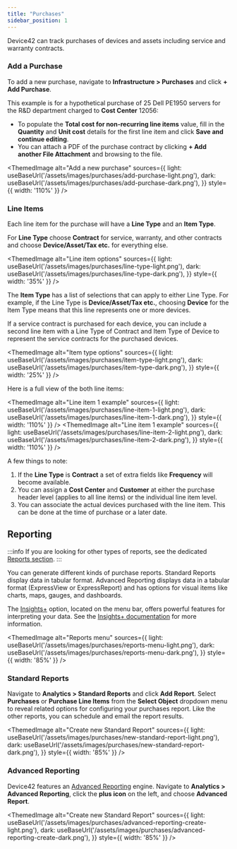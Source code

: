 ```yaml
---
title: "Purchases"
sidebar_position: 1
---
```




Device42 can track purchases of devices and assets including service and warranty contracts. 

### Add a Purchase

To add a new purchase, navigate to **Infrastructure > Purchases** and click **+ Add Purchase**.

This example is for a hypothetical purchase of 25 Dell PE1950 servers for the R&D department charged to **Cost Center** 12056:
- To populate the **Total cost for non-recurring line items** value, fill in the **Quantity** and **Unit cost** details for the first line item and click **Save and continue editing**.
- You can attach a PDF of the purchase contract by clicking **+ Add another File Attachment** and browsing to the file.

<ThemedImage
  alt="Add a new purchase"
  sources={{
    light: useBaseUrl('/assets/images/purchases/add-purchase-light.png'),
    dark: useBaseUrl('/assets/images/purchases/add-purchase-dark.png'),
  }}
  style={{ width: '110%' }} 
/>

### Line Items 

Each line item for the purchase will have a **Line Type** and an **Item Type**.

For **Line Type** choose **Contract** for service, warranty, and other contracts and choose **Device/Asset/Tax etc.** for everything else.
    
<ThemedImage
  alt="Line item options"
  sources={{
    light: useBaseUrl('/assets/images/purchases/line-type-light.png'),
    dark: useBaseUrl('/assets/images/purchases/line-type-dark.png'),
  }}
  style={{ width: '35%' }} 
/>

The **Item Type** has a list of selections that can apply to either Line Type. For example, if the Line Type is **Device/Asset/Tax etc.**, choosing **Device** for the Item Type means that this line represents one or more devices. 

If a service contract is purchased for each device, you can include a second line item with a Line Type of Contract and Item Type of Device to represent the service contracts for the purchased devices.

<ThemedImage
  alt="Item type options"
  sources={{
    light: useBaseUrl('/assets/images/purchases/item-type-light.png'),
    dark: useBaseUrl('/assets/images/purchases/item-type-dark.png'),
  }}
  style={{ width: '25%' }} 
/>

Here is a full view of the both line items:

<ThemedImage
  alt="Line item 1 example"
  sources={{
    light: useBaseUrl('/assets/images/purchases/line-item-1-light.png'),
    dark: useBaseUrl('/assets/images/purchases/line-item-1-dark.png'),
  }}
  style={{ width: '110%' }} 
/>
<ThemedImage
  alt="Line item 1 example"
  sources={{
    light: useBaseUrl('/assets/images/purchases/line-item-2-light.png'),
    dark: useBaseUrl('/assets/images/purchases/line-item-2-dark.png'),
  }}
  style={{ width: '110%' }} 
/>

A few things to note:  
1. If the **Line Type** is **Contract** a set of extra fields like **Frequency** will become available.  
2. You can assign a **Cost Center** and **Customer** at either the purchase header level (applies to all line items) or the individual line item level.  
3. You can associate the actual devices purchased with the line item. This can be done at the time of purchase or a later date.

## Reporting

:::info
If you are looking for other types of reports, see the dedicated [Reports section](/reports/reports/index.md).
:::

You can generate different kinds of purchase reports. Standard Reports display data in tabular format. Advanced Reporting displays data in a tabular format (ExpressView or ExpressReport) and has options for visual items like charts, maps, gauges, and dashboards.  

The [Insights+](https://www.device42.com/insights-plus/) option, located on the menu bar, offers powerful features for interpreting your data. See the [Insights+ documentation](/reports/reports/insights-plus.mdx) for more information.

<ThemedImage
  alt="Reports menu"
  sources={{
    light: useBaseUrl('/assets/images/purchases/reports-menu-light.png'),
    dark: useBaseUrl('/assets/images/purchases/reports-menu-dark.png'),
  }}
  style={{ width: '85%' }}
/>

### Standard Reports

Navigate to **Analytics > Standard Reports** and click **Add Report**. Select **Purchases** or **Purchase Line Items** from the **Select Object** dropdown menu to reveal related options for configuring your purchases report. Like the other reports, you can schedule and email the report results.

<ThemedImage
  alt="Create new Standard Report"
  sources={{
    light: useBaseUrl('/assets/images/purchases/new-standard-report-light.png'),
    dark: useBaseUrl('/assets/images/purchases/new-standard-report-dark.png'),
  }}
  style={{ width: '85%' }}
/>

### Advanced Reporting

Device42 features an [Advanced Reporting](../../reports/reports/creating-reports.md) engine. Navigate to **Analytics > Advanced Reporting**, click the **plus icon** on the left, and choose **Advanced Report**. 

<ThemedImage
  alt="Create new Standard Report"
  sources={{
    light: useBaseUrl('/assets/images/purchases/advanced-reporting-create-light.png'),
    dark: useBaseUrl('/assets/images/purchases/advanced-reporting-create-dark.png'),
  }}
  style={{ width: '85%' }}
/>
